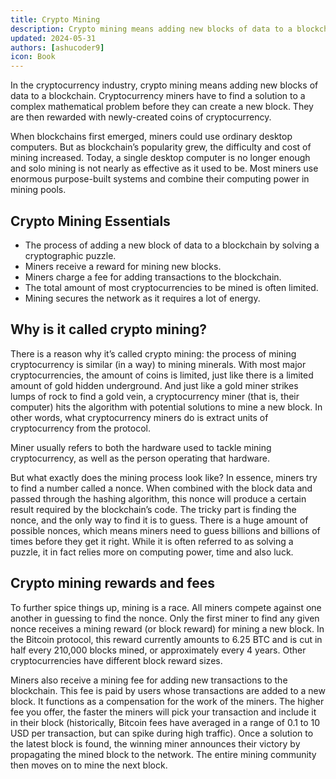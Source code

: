 ```yaml
---
title: Crypto Mining
description: Crypto mining means adding new blocks of data to a blockchain.
updated: 2024-05-31
authors: [ashucoder9]
icon: Book
---
```


In the cryptocurrency industry, crypto mining means adding new blocks of data to a blockchain. Cryptocurrency miners have to find a solution to a complex mathematical problem before they can create a new block. They are then rewarded with newly-created coins of cryptocurrency.

When blockchains first emerged, miners could use ordinary desktop computers. But as blockchain’s popularity grew, the difficulty and cost of mining increased. Today, a single desktop computer is no longer enough and solo mining is not nearly as effective as it used to be. Most miners use enormous purpose-built systems and combine their computing power in mining pools.

## Crypto Mining Essentials
- The process of adding a new block of data to a blockchain by solving a cryptographic puzzle.
- Miners receive a reward for mining new blocks.
- Miners charge a fee for adding transactions to the blockchain.
- The total amount of most cryptocurrencies to be mined is often limited.
- Mining secures the network as it requires a lot of energy.

## Why is it called crypto mining?
There is a reason why it’s called crypto mining: the process of mining cryptocurrency is similar (in a way) to mining minerals. With most major cryptocurrencies, the amount of coins is limited, just like there is a limited amount of gold hidden underground. And just like a gold miner strikes lumps of rock to find a gold vein, a cryptocurrency miner (that is, their computer) hits the algorithm with potential solutions to mine a new block. In other words, what cryptocurrency miners do is extract units of cryptocurrency from the protocol.

Miner usually refers to both the hardware used to tackle mining cryptocurrency, as well as the person operating that hardware.

But what exactly does the mining process look like? In essence, miners try to find a number called a nonce. When combined with the block data and passed through the hashing algorithm, this nonce will produce a certain result required by the blockchain’s code. The tricky part is finding the nonce, and the only way to find it is to guess. There is a huge amount of possible nonces, which means miners need to guess billions and billions of times before they get it right. While it is often referred to as solving a puzzle, it in fact relies more on computing power, time and also luck.

## Crypto mining rewards and fees
To further spice things up, mining is a race. All miners compete against one another in guessing to find the nonce. Only the first miner to find any given nonce receives a mining reward (or block reward) for mining a new block. In the Bitcoin protocol, this reward currently amounts to 6.25 BTC and is cut in half every 210,000 blocks mined, or approximately every 4 years. Other cryptocurrencies have different block reward sizes.

Miners also receive a mining fee for adding new transactions to the blockchain. This fee is paid by users whose transactions are added to a new block. It functions as a compensation for the work of the miners. The higher fee you offer, the faster the miners will pick your transaction and include it in their block (historically, Bitcoin fees have averaged in a range of 0.1 to 10 USD per transaction, but can spike during high traffic). Once a solution to the latest block is found, the winning miner announces their victory by propagating the mined block to the network. The entire mining community then moves on to mine the next block.